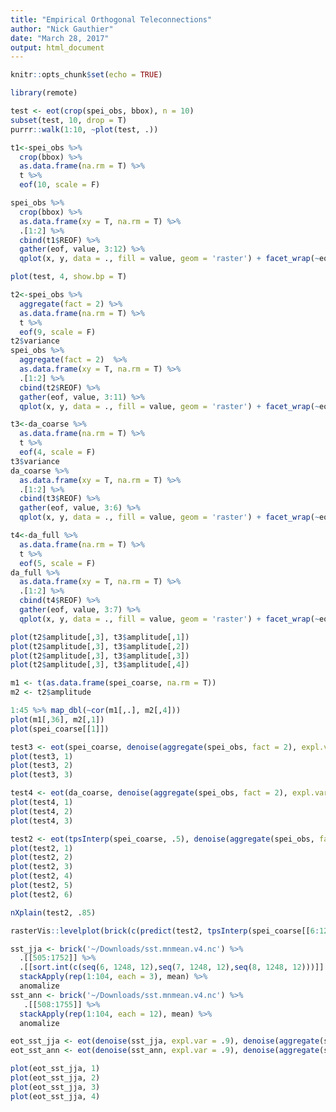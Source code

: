 ```yaml
---
title: "Empirical Orthogonal Teleconnections"
author: "Nick Gauthier"
date: "March 28, 2017"
output: html_document
---
```


```r
knitr::opts_chunk$set(echo = TRUE)
```

```r
library(remote)
```

```r
test <- eot(crop(spei_obs, bbox), n = 10)
subset(test, 10, drop = T)
purrr::walk(1:10, ~plot(test, .))
```
```r
t1<-spei_obs %>%
  crop(bbox) %>%
  as.data.frame(na.rm = T) %>%
  t %>%
  eof(10, scale = F)

spei_obs %>%
  crop(bbox) %>%
  as.data.frame(xy = T, na.rm = T) %>%
  .[1:2] %>%
  cbind(t1$REOF) %>%
  gather(eof, value, 3:12) %>%
  qplot(x, y, data = ., fill = value, geom = 'raster') + facet_wrap(~eof) + scale_fill_distiller(palette = 'Spectral') + coord_quickmap()+ theme_void()
```


```r
plot(test, 4, show.bp = T)
```
```r
t2<-spei_obs %>%
  aggregate(fact = 2) %>%
  as.data.frame(na.rm = T) %>%
  t %>%
  eof(9, scale = F)
t2$variance
spei_obs %>%
  aggregate(fact = 2)  %>%
  as.data.frame(xy = T, na.rm = T) %>%
  .[1:2] %>%
  cbind(t2$REOF) %>%
  gather(eof, value, 3:11) %>%
  qplot(x, y, data = ., fill = value, geom = 'raster') + facet_wrap(~eof) + scale_fill_distiller(palette = 'Spectral') + coord_quickmap()+ theme_void()
```
```r
t3<-da_coarse %>%
  as.data.frame(na.rm = T) %>%
  t %>%
  eof(4, scale = F)
t3$variance
da_coarse %>% 
  as.data.frame(xy = T, na.rm = T) %>%
  .[1:2] %>%
  cbind(t3$REOF) %>%
  gather(eof, value, 3:6) %>%
  qplot(x, y, data = ., fill = value, geom = 'raster') + facet_wrap(~eof) + scale_fill_distiller(palette = 'Spectral') + coord_quickmap()+ theme_void()
```
```r
t4<-da_full %>%
  as.data.frame(na.rm = T) %>%
  t %>%
  eof(5, scale = F)
da_full %>% 
  as.data.frame(xy = T, na.rm = T) %>%
  .[1:2] %>%
  cbind(t4$REOF) %>%
  gather(eof, value, 3:7) %>%
  qplot(x, y, data = ., fill = value, geom = 'raster') + facet_wrap(~eof) + scale_fill_distiller(palette = 'Spectral') + coord_quickmap()+ theme_void()
```

```r
plot(t2$amplitude[,3], t3$amplitude[,1])
plot(t2$amplitude[,3], t3$amplitude[,2])
plot(t2$amplitude[,3], t3$amplitude[,3])
plot(t2$amplitude[,3], t3$amplitude[,4])

```

```r
m1 <- t(as.data.frame(spei_coarse, na.rm = T))
m2 <- t2$amplitude

1:45 %>% map_dbl(~cor(m1[,.], m2[,4]))
plot(m1[,36], m2[,1])
plot(spei_coarse[[1]])

test3 <- eot(spei_coarse, denoise(aggregate(spei_obs, fact = 2), expl.var = .9), n = 20)
plot(test3, 1)
plot(test3, 2)
plot(test3, 3)
```
```r
test4 <- eot(da_coarse, denoise(aggregate(spei_obs, fact = 2), expl.var = .9), n = 20)
plot(test4, 1)
plot(test4, 2)
plot(test4, 3)
```


```r
test2 <- eot(tpsInterp(spei_coarse, .5), denoise(aggregate(spei_obs, fact = 2), expl.var = .9), n = 30)
plot(test2, 1)
plot(test2, 2)
plot(test2, 3)
plot(test2, 4)
plot(test2, 5)
plot(test2, 6)

nXplain(test2, .85)
```

```r
rasterVis::levelplot(brick(c(predict(test2, tpsInterp(spei_coarse[[6:12]], .5), 6), crop(spei_obs[[6:12]], bbox))))
```

```r
sst_jja <- brick('~/Downloads/sst.mnmean.v4.nc') %>%
  .[[505:1752]] %>%
  .[[sort.int(c(seq(6, 1248, 12),seq(7, 1248, 12),seq(8, 1248, 12)))]] %>%
  stackApply(rep(1:104, each = 3), mean) %>%
  anomalize
sst_ann <- brick('~/Downloads/sst.mnmean.v4.nc') %>%
   .[[508:1755]] %>%
  stackApply(rep(1:104, each = 12), mean) %>%
  anomalize

eot_sst_jja <- eot(denoise(sst_jja, expl.var = .9), denoise(aggregate(spei_obs, fact = 2), expl.var = .9), 4)
eot_sst_ann <- eot(denoise(sst_ann, expl.var = .9), denoise(aggregate(spei_obs, fact = 2), expl.var = .9), 4)

plot(eot_sst_jja, 1)
plot(eot_sst_jja, 2)
plot(eot_sst_jja, 3)
plot(eot_sst_jja, 4)
```
